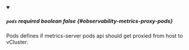 
<details className="config-field" data-expandable="false" open>
<summary>

##### `pods` <span className="config-field-required" data-required="false">required</span> <span className="config-field-type">boolean</span> <span className="config-field-default">false</span> <span className="config-field-enum"></span> {#observability-metrics-proxy-pods}

Pods defines if metrics-server pods api should get proxied from host to vCluster.

</summary>



</details>
